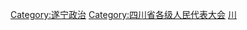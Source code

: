 [[Category:遂宁政治|Category:遂宁政治]]
[[Category:四川省各级人民代表大会|Category:四川省各级人民代表大会]]
[[Category:设区的市人民代表大会|川]]